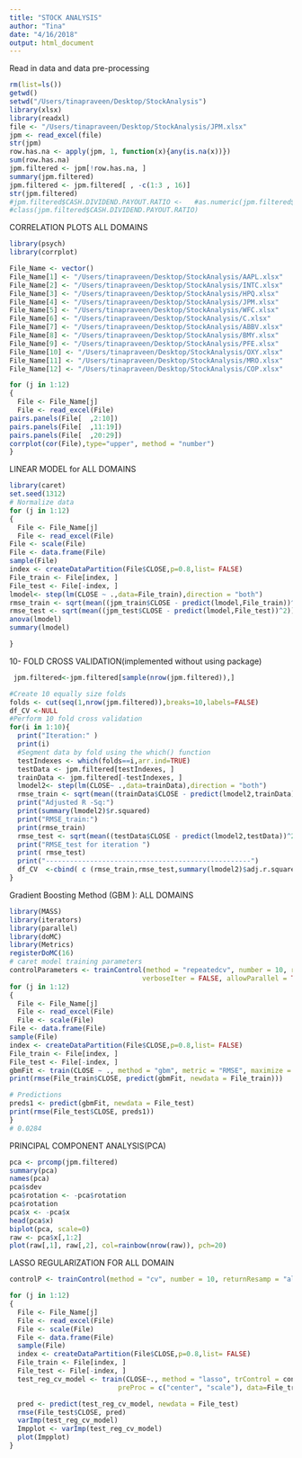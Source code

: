 ```yaml
---
title: "STOCK ANALYSIS"
author: "Tina"
date: "4/16/2018"
output: html_document
---
```

Read in data and data pre-processing
```r
rm(list=ls())
getwd()
setwd("/Users/tinapraveen/Desktop/StockAnalysis")
library(xlsx)
library(readxl)
file <- "/Users/tinapraveen/Desktop/StockAnalysis/JPM.xlsx"
jpm <- read_excel(file)
str(jpm)
row.has.na <- apply(jpm, 1, function(x){any(is.na(x))})
sum(row.has.na)
jpm.filtered <- jpm[!row.has.na, ]
summary(jpm.filtered)
jpm.filtered <- jpm.filtered[ , -c(1:3 , 16)]
str(jpm.filtered)
#jpm.filtered$CASH.DIVIDEND.PAYOUT.RATIO <-   #as.numeric(jpm.filtered$CASH.DIVIDEND.PAYOUT.RATIO)
#class(jpm.filtered$CASH.DIVIDEND.PAYOUT.RATIO)

```
CORRELATION PLOTS ALL DOMAINS
```r
library(psych)
library(corrplot)

File_Name <- vector()
File_Name[1] <- "/Users/tinapraveen/Desktop/StockAnalysis/AAPL.xlsx"
File_Name[2] <- "/Users/tinapraveen/Desktop/StockAnalysis/INTC.xlsx"
File_Name[3] <- "/Users/tinapraveen/Desktop/StockAnalysis/HPQ.xlsx"
File_Name[4] <- "/Users/tinapraveen/Desktop/StockAnalysis/JPM.xlsx"
File_Name[5] <- "/Users/tinapraveen/Desktop/StockAnalysis/WFC.xlsx"
File_Name[6] <- "/Users/tinapraveen/Desktop/StockAnalysis/C.xlsx"
File_Name[7] <- "/Users/tinapraveen/Desktop/StockAnalysis/ABBV.xlsx"
File_Name[8] <- "/Users/tinapraveen/Desktop/StockAnalysis/BMY.xlsx"
File_Name[9] <- "/Users/tinapraveen/Desktop/StockAnalysis/PFE.xlsx"
File_Name[10] <- "/Users/tinapraveen/Desktop/StockAnalysis/OXY.xlsx"
File_Name[11] <- "/Users/tinapraveen/Desktop/StockAnalysis/MRO.xlsx"
File_Name[12] <- "/Users/tinapraveen/Desktop/StockAnalysis/COP.xlsx"

for (j in 1:12)
{
  File <- File_Name[j]
  File <- read_excel(File)
pairs.panels(File[  ,2:10])
pairs.panels(File[  ,11:19])
pairs.panels(File[  ,20:29])
corrplot(cor(File),type="upper", method = "number")
}
```
LINEAR MODEL for ALL DOMAINS
```r
library(caret)
set.seed(1312)
# Normalize data 
for (j in 1:12)
{
  File <- File_Name[j]
  File <- read_excel(File)
File <- scale(File)
File <- data.frame(File)
sample(File)
index <- createDataPartition(File$CLOSE,p=0.8,list= FALSE)
File_train <- File[index, ]
File_test <- File[-index, ]
lmodel<- step(lm(CLOSE ~ .,data=File_train),direction = "both")
rmse_train <- sqrt(mean((jpm_train$CLOSE - predict(lmodel,File_train))^2))
rmse_test <- sqrt(mean((jpm_test$CLOSE - predict(lmodel,File_test))^2))
anova(lmodel)
summary(lmodel)

}
```
10- FOLD CROSS VALIDATION(implemented without using package)
```r
 jpm.filtered<-jpm.filtered[sample(nrow(jpm.filtered)),]

#Create 10 equally size folds
folds <- cut(seq(1,nrow(jpm.filtered)),breaks=10,labels=FALSE)
df_CV <-NULL
#Perform 10 fold cross validation
for(i in 1:10){
  print("Iteration:" )
  print(i)
  #Segment data by fold using the which() function 
  testIndexes <- which(folds==i,arr.ind=TRUE)
  testData <- jpm.filtered[testIndexes, ]
  trainData <- jpm.filtered[-testIndexes, ]
  lmodel2<- step(lm(CLOSE~ .,data=trainData),direction = "both")
  rmse_train <- sqrt(mean((trainData$CLOSE - predict(lmodel2,trainData))^2))
  print("Adjusted R -Sq:")
  print(summary(lmodel2)$r.squared)
  print("RMSE_train:")
  print(rmse_train)
  rmse_test <- sqrt(mean((testData$CLOSE - predict(lmodel2,testData))^2))
  print("RMSE_test for iteration ")
  print( rmse_test)
  print("---------------------------------------------------") 
  df_CV  <-cbind( c (rmse_train,rmse_test,summary(lmodel2)$adj.r.squared))
}
```
Gradient Boosting Method (GBM ): ALL DOMAINS
```r
library(MASS)
library(iterators)
library(parallel)
library(doMC)
library(Metrics)
registerDoMC(16)
# caret model training parameters
controlParameters <- trainControl(method = "repeatedcv", number = 10, repeats = 5, 
                                 verboseIter = FALSE, allowParallel = TRUE)
for (j in 1:12)
{
  File <- File_Name[j]
  File <- read_excel(File)
  File <- scale(File)
File <- data.frame(File)
sample(File)
index <- createDataPartition(File$CLOSE,p=0.8,list= FALSE)
File_train <- File[index, ]
File_test <- File[-index, ]
gbmFit <- train(CLOSE ~ ., method = "gbm", metric = "RMSE", maximize = FALSE,trControl = controlParameters, tuneGrid = expand.grid(n.trees = (4:10) * 50, interaction.depth = c(5), shrinkage = c(0.05), n.minobsinnode = c(10)), data = File_train, verbose = FALSE)
print(rmse(File_train$CLOSE, predict(gbmFit, newdata = File_train)))

# Predictions
preds1 <- predict(gbmFit, newdata = File_test)
print(rmse(File_test$CLOSE, preds1))
}
# 0.0284
```
PRINCIPAL COMPONENT ANALYSIS(PCA)
```r
pca <- prcomp(jpm.filtered)
summary(pca)
names(pca)
pca$sdev
pca$rotation <- -pca$rotation
pca$rotation
pca$x <- -pca$x
head(pca$x)
biplot(pca, scale=0)
raw <- pca$x[,1:2]
plot(raw[,1], raw[,2], col=rainbow(nrow(raw)), pch=20)
```
LASSO REGULARIZATION FOR ALL DOMAIN
```r

controlP <- trainControl(method = "cv", number = 10, returnResamp = "all")

for (j in 1:12)
{
  File <- File_Name[j]
  File <- read_excel(File)
  File <- scale(File)
  File <- data.frame(File)
  sample(File)
  index <- createDataPartition(File$CLOSE,p=0.8,list= FALSE)
  File_train <- File[index, ]
  File_test <- File[-index, ]
  test_reg_cv_model <- train(CLOSE~., method = "lasso", trControl = controlP,
                           preProc = c("center", "scale"), data=File_train)

  pred <- predict(test_reg_cv_model, newdata = File_test)
  rmse(File_test$CLOSE, pred)
  varImp(test_reg_cv_model)
  Impplot <- varImp(test_reg_cv_model)
  plot(Impplot)
}

```

